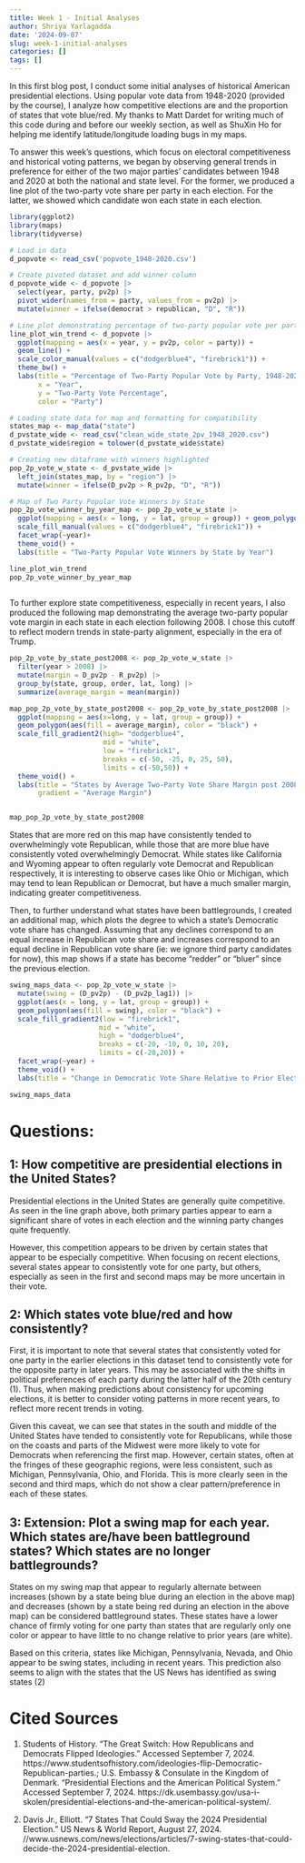 ```yaml
---
title: Week 1 - Initial Analyses
author: Shriya Yarlagadda
date: '2024-09-07'
slug: week-1-initial-analyses
categories: []
tags: []
---
```


In this first blog post, I conduct some initial analyses of historical American presidential elections. Using popular vote data from 1948-2020 (provided by the course), I analyze how competitive elections are and the proportion of states that vote blue/red. My thanks to Matt Dardet for writing much of this code during and before our weekly section, as well as ShuXin Ho for helping me identify latitude/longitude loading bugs in my maps.


To answer this week's questions, which focus on electoral competitiveness and historical voting patterns, we began by observing general trends in preference for either of the two major parties' candidates between 1948 and 2020 at both the national and state level. For the former, we produced a line plot of the two-party vote share per party in each election. For the latter, we showed which candidate won each state in each election. 


```r
library(ggplot2)
library(maps)
library(tidyverse)

# Load in data
d_popvote <- read_csv('popvote_1948-2020.csv')

# Create pivoted dataset and add winner column
d_popvote_wide <- d_popvote |>
  select(year, party, pv2p) |>
  pivot_wider(names_from = party, values_from = pv2p) |>
  mutate(winner = ifelse(democrat > republican, "D", "R"))

```


```r

# Line plot demonstrating percentage of two-party popular vote per party 
line_plot_win_trend <- d_popvote |>
  ggplot(mapping = aes(x = year, y = pv2p, color = party)) +
  geom_line() +
  scale_color_manual(values = c("dodgerblue4", "firebrick1")) +
  theme_bw() +
  labs(title = "Percentage of Two-Party Popular Vote by Party, 1948-2020",
       x = "Year",
       y = "Two-Party Vote Percentage",
       color = "Party")

# Loading state data for map and formatting for compatibility
states_map <- map_data("state")
d_pvstate_wide <- read_csv("clean_wide_state_2pv_1948_2020.csv")
d_pvstate_wide$region = tolower(d_pvstate_wide$state)

# Creating new dataframe with winners highlighted
pop_2p_vote_w_state <- d_pvstate_wide |>
  left_join(states_map, by = "region") |>
  mutate(winner = ifelse(D_pv2p > R_pv2p, "D", "R"))

# Map of Two Party Popular Vote Winners by State
pop_2p_vote_winner_by_year_map <- pop_2p_vote_w_state |>
  ggplot(mapping = aes(x = long, y = lat, group = group)) + geom_polygon(aes(fill = winner), color = "black") +
  scale_fill_manual(values = c("dodgerblue4", "firebrick1")) +
  facet_wrap(~year)+
  theme_void() +
  labs(title = "Two-Party Popular Vote Winners by State by Year")

line_plot_win_trend
pop_2p_vote_winner_by_year_map
  
```



To further explore state competitiveness, especially in recent years, I also produced the following map demonstrating the average two-party popular vote margin in each state in each election following 2008. I chose this cutoff to reflect modern trends in state-party alignment, especially in the era of Trump.

```r

pop_2p_vote_by_state_post2008 <- pop_2p_vote_w_state |>
  filter(year > 2008) |>
  mutate(margin = D_pv2p - R_pv2p) |>
  group_by(state, group, order, lat, long) |>
  summarize(average_margin = mean(margin))

map_pop_2p_vote_by_state_post2008 <- pop_2p_vote_by_state_post2008 |>
  ggplot(mapping = aes(x=long, y = lat, group = group)) +
  geom_polygon(aes(fill = average_margin), color = "black") +
  scale_fill_gradient2(high= "dodgerblue4",
                       mid = "white",
                       low = "firebrick1",
                       breaks = c(-50, -25, 0, 25, 50),
                       limits = c(-50,50)) +
  theme_void() +
  labs(title = "States by Average Two-Party Vote Share Margin post 2008",
       gradient = "Average Margin")


map_pop_2p_vote_by_state_post2008
```

States that are more red on this map have consistently tended to overwhelmingly vote Republican, while those that are more blue have consistently voted overwhelmingly Democrat. While states like California and Wyoming appear to often regularly vote Democrat and Republican respectively, it is interesting to observe cases like Ohio or Michigan, which may tend to lean Republican or Democrat, but have a much smaller margin, indicating greater competitiveness.

Then, to further understand what states have been battlegrounds, I created an additional map, which plots the degree to which a state's Democratic vote share has changed. Assuming that any declines correspond to an equal increase in Republican vote share and increases correspond to an equal decline in Republican vote share (ie: we ignore third party candidates for now), this map shows if a state has become "redder" or "bluer" since the previous election.

```r
swing_maps_data <- pop_2p_vote_w_state |>
  mutate(swing = (D_pv2p) - (D_pv2p_lag1)) |>
  ggplot(aes(x = long, y = lat, group = group)) + 
  geom_polygon(aes(fill = swing), color = "black") +
  scale_fill_gradient2(low = "firebrick1",
                      mid = "white",
                      high = "dodgerblue4",
                      breaks = c(-20, -10, 0, 10, 20),
                      limits = c(-20,20)) +
  facet_wrap(~year) +
  theme_void() +
  labs(title = "Change in Democratic Vote Share Relative to Prior Election")

swing_maps_data
```


# Questions:
## 1: How competitive are presidential elections in the United States?
Presidential elections in the United States are generally quite competitive. As seen in the line graph above, both primary parties appear to earn a significant share of votes in each election and the winning party changes quite frequently.

However, this competition appears to be driven by certain states that appear to be especially competitive. When focusing on recent elections, several states appear to consistently vote for one party, but others, especially as seen in the first and second maps may be more uncertain in their vote.

## 2: Which states vote blue/red and how consistently?
First, it is important to note that several states that consistently voted for one party in the earlier elections in this dataset tend to consistently vote for the opposite party in later years. This may be associated with the shifts in political preferences of each party during the latter half of the 20th century (1). Thus, when making predictions about consistency for upcoming elections, it is better to consider voting patterns in more recent years, to reflect more recent trends in voting. 

Given this caveat, we can see that states in the south and middle of the United States have tended to consistently vote for Republicans, while those on the coasts and parts of the Midwest were more likely to vote for Democrats when referencing the first map. However, certain states, often at the fringes of these geographic regions, were less consistent, such as Michigan, Pennsylvania, Ohio, and Florida. This is more clearly seen in the second and third maps, which do not show a clear pattern/preference in each of these states. 


## 3: Extension: Plot a swing map for each year. Which states are/have been battleground states? Which states are no longer battlegrounds?

States on my swing map that appear to regularly alternate between increases (shown by a state being blue during an election in the above map) and decreases (shown by a state being red during an election in the above map) can be considered battleground states. These states have a lower chance of firmly voting for one party than states that are regularly only one color or appear to have little to no change relative to prior years (are white).

Based on this criteria, states like Michigan, Pennsylvania, Nevada, and Ohio appear to be swing states, including in recent years. This prediction also seems to align with the states that the US News has identified as swing states (2)

# Cited Sources

(1) Students of History. “The Great Switch: How Republicans and Democrats Flipped Ideologies.” Accessed September 7, 2024. https://www.studentsofhistory.com/ideologies-flip-Democratic-Republican-parties.; U.S. Embassy & Consulate in the Kingdom of Denmark. “Presidential Elections and the American Political System.” Accessed September 7, 2024. https://dk.usembassy.gov/usa-i-skolen/presidential-elections-and-the-american-political-system/.


(2) Davis Jr., Elliott. “7 States That Could Sway the 2024 Presidential Election.” US News & World Report, August 27, 2024. //www.usnews.com/news/elections/articles/7-swing-states-that-could-decide-the-2024-presidential-election.

